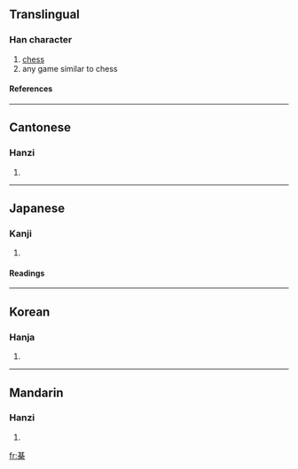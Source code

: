 {{see|棋}}

==Translingual==
===Han character===
{{Han char|rn=75|rad=木|as=08|sn=12|four=|canj=廿金木 (TCD)}}
# [[chess]]
# any game similar to chess
====References====
{{Han ref|kx=0532.020|dkj=14921|dj=0920.100|hdz=21224.050|uh=68CA|ud=26826}}

----
==Cantonese==
===Hanzi===
{{yue-hanzi|jyut=|y=kei4}}
# {{defn|Cantonese}}

----
==Japanese==
===Kanji===
{{ja-kanji|grade=|rs=木08}}
# {{defn|Japanese}} 
====Readings====
{{ja-readings|on=[[き]] (ki), [[ぎ]] (gi)|kun=[[ご]] (go), [[ごいし]] (goishi), [[こま]] (koma)}}

----
==Korean==
===Hanja===
{{ko-hanja|hangeul=기|eumhun=|rv=gi|mr=ki|y=ki}}
# {{defn|Korean}}

----
==Mandarin==
===Hanzi===
{{cmn-hanzi|pin=[[qí]] (qi2)|wg=ch'i<sup>2</sup>}}
# {{defn|Mandarin}}

[[fr:棊]]